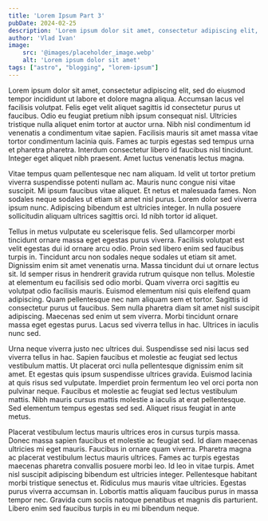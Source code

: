 ```yaml
---
title: 'Lorem Ipsum Part 3'
pubDate: 2024-02-25
description: 'Lorem ipsum dolor sit amet, consectetur adipiscing elit, sed do eiusmod tempor incididunt ut labore et dolore magna aliqua. Accumsan lacus vel facilisis volutpat. Felis eget velit aliquet sagittis id consectetur purus ut faucibus. Odio eu feugiat pretium nibh ipsum consequat nisl. Ultricies tristique nulla aliquet enim tortor at auctor urna.'
author: 'Vlad Ivan'
image:
    src: '@images/placeholder_image.webp'
    alt: 'Lorem ipsum dolor sit amet'
tags: ["astro", "blogging", "lorem-ipsum"]
---
```

Lorem ipsum dolor sit amet, consectetur adipiscing elit, sed do eiusmod tempor incididunt ut labore et dolore magna aliqua. Accumsan lacus vel facilisis volutpat. Felis eget velit aliquet sagittis id consectetur purus ut faucibus. Odio eu feugiat pretium nibh ipsum consequat nisl. Ultricies tristique nulla aliquet enim tortor at auctor urna. Nibh nisl condimentum id venenatis a condimentum vitae sapien. Facilisis mauris sit amet massa vitae tortor condimentum lacinia quis. Fames ac turpis egestas sed tempus urna et pharetra pharetra. Interdum consectetur libero id faucibus nisl tincidunt. Integer eget aliquet nibh praesent. Amet luctus venenatis lectus magna.

Vitae tempus quam pellentesque nec nam aliquam. Id velit ut tortor pretium viverra suspendisse potenti nullam ac. Mauris nunc congue nisi vitae suscipit. Mi ipsum faucibus vitae aliquet. Et netus et malesuada fames. Non sodales neque sodales ut etiam sit amet nisl purus. Lorem dolor sed viverra ipsum nunc. Adipiscing bibendum est ultricies integer. In nulla posuere sollicitudin aliquam ultrices sagittis orci. Id nibh tortor id aliquet.

Tellus in metus vulputate eu scelerisque felis. Sed ullamcorper morbi tincidunt ornare massa eget egestas purus viverra. Facilisis volutpat est velit egestas dui id ornare arcu odio. Proin sed libero enim sed faucibus turpis in. Tincidunt arcu non sodales neque sodales ut etiam sit amet. Dignissim enim sit amet venenatis urna. Massa tincidunt dui ut ornare lectus sit. Id semper risus in hendrerit gravida rutrum quisque non tellus. Molestie at elementum eu facilisis sed odio morbi. Quam viverra orci sagittis eu volutpat odio facilisis mauris. Euismod elementum nisi quis eleifend quam adipiscing. Quam pellentesque nec nam aliquam sem et tortor. Sagittis id consectetur purus ut faucibus. Sem nulla pharetra diam sit amet nisl suscipit adipiscing. Maecenas sed enim ut sem viverra. Morbi tincidunt ornare massa eget egestas purus. Lacus sed viverra tellus in hac. Ultrices in iaculis nunc sed.

Urna neque viverra justo nec ultrices dui. Suspendisse sed nisi lacus sed viverra tellus in hac. Sapien faucibus et molestie ac feugiat sed lectus vestibulum mattis. Ut placerat orci nulla pellentesque dignissim enim sit amet. Et egestas quis ipsum suspendisse ultrices gravida. Euismod lacinia at quis risus sed vulputate. Imperdiet proin fermentum leo vel orci porta non pulvinar neque. Faucibus et molestie ac feugiat sed lectus vestibulum mattis. Nibh mauris cursus mattis molestie a iaculis at erat pellentesque. Sed elementum tempus egestas sed sed. Aliquet risus feugiat in ante metus.

Placerat vestibulum lectus mauris ultrices eros in cursus turpis massa. Donec massa sapien faucibus et molestie ac feugiat sed. Id diam maecenas ultricies mi eget mauris. Faucibus in ornare quam viverra. Pharetra magna ac placerat vestibulum lectus mauris ultrices. Fames ac turpis egestas maecenas pharetra convallis posuere morbi leo. Id leo in vitae turpis. Amet nisl suscipit adipiscing bibendum est ultricies integer. Pellentesque habitant morbi tristique senectus et. Ridiculus mus mauris vitae ultricies. Egestas purus viverra accumsan in. Lobortis mattis aliquam faucibus purus in massa tempor nec. Gravida cum sociis natoque penatibus et magnis dis parturient. Libero enim sed faucibus turpis in eu mi bibendum neque.